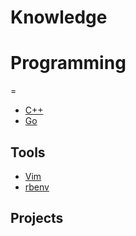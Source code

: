 = Knowledge =

= Programming ==

* [[C++]]
* [[Go]]

== Tools ==

* [[Vim]]
* [[rbenv]]

== Projects ==
